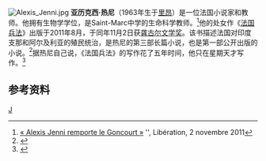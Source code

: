 [[File:Alexis_Jenni.jpg|thumb]]
'''亚历克西·热尼'''（1963年生于[[里昂|里昂]]）是一位法国小说家和教师。他拥有生物学学位，是Saint-Marc中学的生命科学教师。<ref>[http://www.liberation.fr/culture/01012369183-alexis-jenni-remporte-le-goncourt « Alexis Jenni remporte le Goncourt »] {{Wayback|url=http://www.liberation.fr/culture/01012369183-alexis-jenni-remporte-le-goncourt |date=20111210120746 }}'', Libération, 2 novembre 2011</ref>他的处女作《[[法国兵法|法国兵法]]》出版于2011年8月，于同年11月2日获[[龚古尔文学奖|龚古尔文学奖]]。该书描述法国对印度支那和阿尔及利亚的殖民统治，是热尼的第三部长篇小说，也是第一部公开出版的小说。<ref name=bb>{{Cite web|last=Smith|first=Heather|date=2011-11-04|url=http://www.bloomberg.com/news/2011-11-02/alexis-jenni-wins-goncourt-france-s-top-literary-award-for-war-art-book.html|title=Alexis Jenni Wins Goncourt, France’s Top Literary Award, for War-Art Book|work=bloomberg.com|publisher=[[Bloomberg_L.P.|Bloomberg L.P.]]|accessdate=2011-11-04|archive-date=2014-04-27|archive-url=https://web.archive.org/web/20140427010043/http://www.bloomberg.com/news/2011-11-02/alexis-jenni-wins-goncourt-france-s-top-literary-award-for-war-art-book.html|dead-url=no}}</ref>据热尼自己说，《法国兵法》的写作花了五年时间，他只在星期天才写作。<ref name=f24>{{Cite web|author=[[AFP|AFP]]|date=2011-11-04|url=http://www.france24.com/en/20111102-goncourt-prix-prize-france-literature-jenni-biology-schoolteacher-winner|title=Biology teacher wins top French literary prize|work=[[France_24|France 24]]|accessdate=2011-11-04|archive-date=2020-12-02|archive-url=https://web.archive.org/web/20201202043415/https://www.france24.com/en/20111102-goncourt-prix-prize-france-literature-jenni-biology-schoolteacher-winner|dead-url=no}}</ref>

==参考资料==
{{reflist}}

[[Category:龚古尔奖得主|J]]